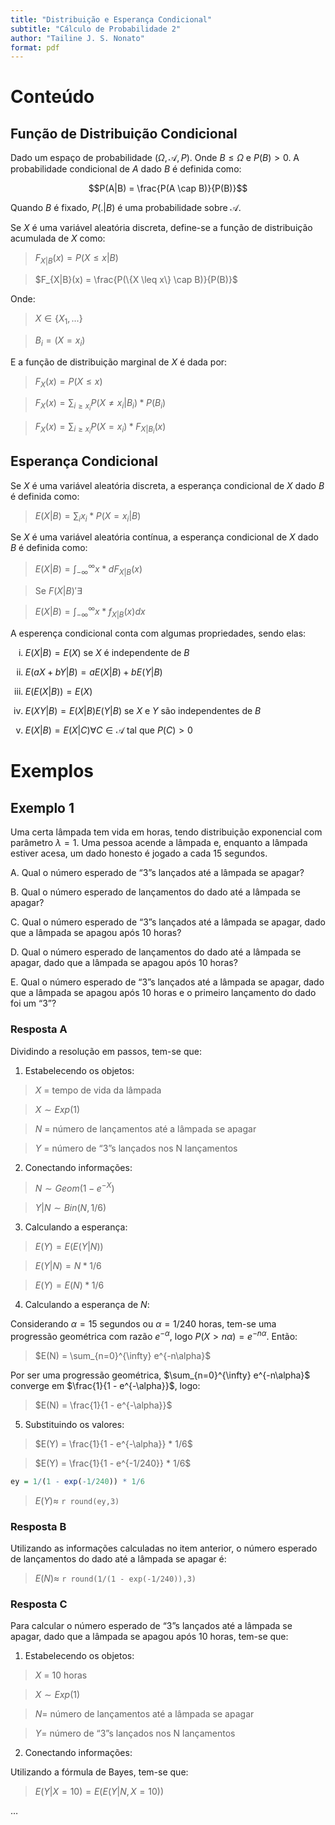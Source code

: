 ```yaml
---
title: "Distribuição e Esperança Condicional"
subtitle: "Cálculo de Probabilidade 2"
author: "Tailine J. S. Nonato"
format: pdf
---
```


# Conteúdo

## Função de Distribuição Condicional

Dado um espaço de probabilidade $(\Omega, \mathcal{A}, P)$. Onde $B \leq \Omega$ e $P(B) > 0$. A probabilidade condicional de $A$ dado $B$ é definida como:

$$P(A|B) = \frac{P(A \cap B)}{P(B)}$$

Quando $B$ é fixado, $P(.|B)$ é uma probabilidade sobre $\mathcal{A}$.

Se $X$ é uma variável aleatória discreta, define-se a função de distribuição acumulada de $X$ como:

> $F_{X|B}(x) = P(X \leq x | B)$

> $F_{X|B}(x) = \frac{P(\{X \leq x\} \cap B)}{P(B)}$

Onde:

> $X \in \{X_1,...\}$

> $B_i = (X = x_i)$

E a função de distribuição marginal de $X$ é dada por:

> $F_X(x) = P(X \leq x)$

> $F_X(x) = \sum_{i \geq x_i} P(X \neq x_i | B_i) * P(B_i)$

> $F_X(x) = \sum_{i \geq x_i} P(X = x_i) * F_{X|B_i}(x)$


## Esperança Condicional

Se $X$ é uma variável aleatória discreta, a esperança condicional de $X$ dado $B$ é definida como:

> $E(X|B) = \sum_{i} x_i * P(X = x_i | B)$

Se $X$ é uma variável aleatória contínua, a esperança condicional de $X$ dado $B$ é definida como:

> $E(X|B) = \int_{-\infty}^{\infty} x * d F_{X|B}(x)$

> Se $F(X|B)' \exists$

> $E(X|B) = \int_{-\infty}^{\infty} x * f_{X|B}(x) dx$

A esperença condicional conta com algumas propriedades, sendo elas:

i. $E(X|B) = E(X)$ se $X$ é independente de $B$

ii. $E(aX + bY|B) = aE(X|B) + bE(Y|B)$

iii. $E(E(X|B)) = E(X)$

iv. $E(XY|B) = E(X|B)E(Y|B)$ se $X$ e $Y$ são independentes de $B$

v. $E(X|B) = E(X|C) \forall C \in \mathcal{A}$ tal que $P(C) > 0$


# Exemplos

## Exemplo 1

Uma certa lâmpada tem vida em horas, tendo distribuição exponencial com parâmetro $\lambda = 1$. Uma pessoa acende a lâmpada e, enquanto a lâmpada estiver acesa, um dado honesto é jogado a cada 15 segundos.

A. Qual o número esperado de "3"s lançados até a lâmpada se apagar?

B. Qual o número esperado de lançamentos do dado até a lâmpada se apagar?

C. Qual o número esperado de "3"s lançados até a lâmpada se apagar, dado que a lâmpada se apagou após 10 horas?

D. Qual o número esperado de lançamentos do dado até a lâmpada se apagar, dado que a lâmpada se apagou após 10 horas?

E. Qual o número esperado de "3"s lançados até a lâmpada se apagar, dado que a lâmpada se apagou após 10 horas e o primeiro lançamento do dado foi um "3"?

### Resposta A

Dividindo a resolução em passos, tem-se que:

1. Estabelecendo os objetos:

> $X$ = tempo de vida da lâmpada

> $X \sim Exp(1)$

> $N$ = número de lançamentos até a lâmpada se apagar

> $Y$ = número de "3"s lançados nos N lançamentos

2. Conectando informações:

> $N \sim Geom(1 - e^{-X})$

> $Y|N \sim Bin(N, 1/6)$

3. Calculando a esperança:

> $E(Y) = E(E(Y|N))$

> $E(Y|N) = N * 1/6$

> $E(Y) = E(N) * 1/6$

4. Calculando a esperança de $N$:

Considerando $\alpha=15$ segundos ou $\alpha=1/240$ horas, tem-se uma progressão geométrica com razão $e^{-\alpha}$, logo $P(X> n\alpha) = e^{-n\alpha}$. Então:

> $E(N) = \sum_{n=0}^{\infty} e^{-n\alpha}$

Por ser uma progressão geométrica, $\sum_{n=0}^{\infty} e^{-n\alpha}$ converge em $\frac{1}{1 - e^{-\alpha}}$, logo:

> $E(N) = \frac{1}{1 - e^{-\alpha}}$

5. Substituindo os valores:

> $E(Y) = \frac{1}{1 - e^{-\alpha}} * 1/6$

> $E(Y) = \frac{1}{1 - e^{-1/240}} * 1/6$

```r
ey = 1/(1 - exp(-1/240)) * 1/6
```

> $E(Y) \approx$ `r round(ey,3)`

### Resposta B

Utilizando as informações calculadas no item anterior, o número esperado de lançamentos do dado até a lâmpada se apagar é:

> $E(N) \approx$ `r round(1/(1 - exp(-1/240)),3)`

### Resposta C

Para calcular o número esperado de "3"s lançados até a lâmpada se apagar, dado que a lâmpada se apagou após 10 horas, tem-se que:

1. Estabelecendo os objetos:

> $X$ = 10 horas

> $X \sim Exp(1)$

> $N =$ número de lançamentos até a lâmpada se apagar

> $Y =$ número de "3"s lançados nos N lançamentos

2. Conectando informações:

Utilizando a fórmula de Bayes, tem-se que:

> $E(Y|X=10) = E(E(Y|N, X=10))$

...









